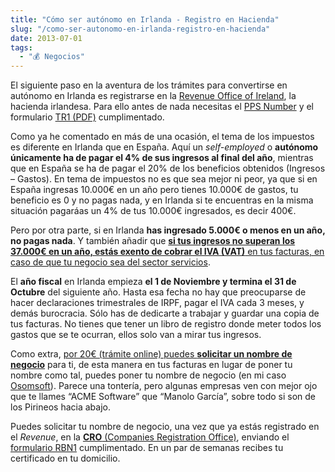 ```yaml
---
title: "Cómo ser autónomo en Irlanda - Registro en Hacienda"
slug: "/como-ser-autonomo-en-irlanda-registro-en-hacienda"
date: 2013-07-01
tags:
  - "💰 Negocios"
---
```

El siguiente paso en la aventura de los trámites para convertirse en autónomo en Irlanda es registrarse en la [Revenue Office of Ireland](http://www.revenue.ie/en/index.html), la hacienda irlandesa. Para ello antes de nada necesitas el [PPS Number](/como-ser-autonomo-en-irlanda) y el formulario [TR1 (PDF)](http://www.revenue.ie/en/tax/vat/forms/formtr1.pdf) cumplimentado.

Como ya he comentado en más de una ocasión, el tema de los impuestos es diferente en Irlanda que en España. Aquí un *self-employed* o **autónomo únicamente ha de pagar el 4% de sus ingresos al final del año**, mientras que en España se ha de pagar el 20% de los beneficios obtenidos (Ingresos – Gastos). En tema de impuestos no es que sea mejor ni peor, ya que si en España ingresas 10.000€ en un año pero tienes 10.000€ de gastos, tu beneficio es 0 y no pagas nada, y en Irlanda si te encuentras en la misma situación pagaráas un 4% de tus 10.000€ ingresados, es decir 400€.

Pero por otra parte, si en Irlanda **has ingresado 5.000€ o menos en un año, no pagas nada**. Y también añadir que [**si tus ingresos no superan los 37.000€ en un año, estás exento de cobrar el IVA (VAT)** en tus facturas, en caso de que tu negocio sea del sector servicios](http://selfemployedsupports.ie/tax_for_self_employed_people.en.html).

El **año fiscal** en Irlanda empieza **el 1 de Noviembre y termina el 31 de Octubre** del siguiente año. Hasta esa fecha no hay que preocuparse de hacer declaraciones trimestrales de IRPF, pagar el IVA cada 3 meses, y demás burocracia. Sólo has de dedicarte a trabajar y guardar una copia de tus facturas. No tienes que tener un libro de registro donde meter todos los gastos que se te ocurran, ellos solo van a mirar tus ingresos.

Como extra, [por 20€ (trámite online) puedes **solicitar un nombre de negocio**](http://www.cro.ie/ena/downloads-business-name.aspx) para ti, de esta manera en tus facturas en lugar de poner tu nombre como tal, puedes poner tu nombre de negocio (en mi caso [Osomsoft](http://osomsoft.com)). Parece una tontería, pero algunas empresas ven con mejor ojo que te llames “ACME Software” que “Manolo García”, sobre todo si son de los Pirineos hacia abajo. 

Puedes solicitar tu nombre de negocio, una vez que ya estás registrado en el *Revenue*, en la [**CRO** (Companies Registration Office)](http://www.cro.ie/ena/business-registration-business-name.aspx), enviando el [formulario RBN1](http://www.cro.ie/ena/forms_r_bnames.aspx) cumplimentado. En un par de semanas recibes tu certificado en tu domicilio.
